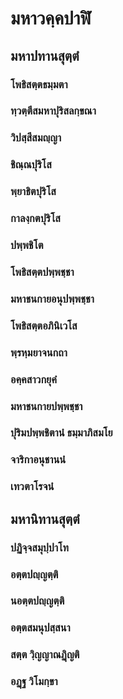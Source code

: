 # มหาวคฺคปาฬิ {#dm}

## มหาปทานสุตฺตํ

### โพธิสตฺตธมฺมตา

### ทฺวตฺตึสมหาปุริสลกฺขณา

### วิปสฺสีสมญฺญา

### ชิณฺณปุริโส

### พฺยาธิตปุริโส

### กาลงฺกตปุริโส

### ปพฺพชิโต

### โพธิสตฺตปพฺพชฺชา

### มหาชนกายอนุปพฺพชฺชา

### โพธิสตฺตอภินิเวโส

### พฺรหฺมยาจนกถา

### อคฺคสาวกยุคํ

### มหาชนกายปพฺพชฺชา

### ปุริมปพฺพชิตานํ ธมฺมาภิสมโย

### จาริกาอนุชานนํ

### เทวตาโรจนํ


## มหานิทานสุตฺตํ

### ปฏิจฺจสมุปฺปาโท

### อตฺตปญฺญตฺติ

### นอตฺตปญฺญตฺติ

### อตฺตสมนุปสฺสนา

### สตฺต วิฺญญาณฏฺิญติ

### อฏฺฐ วิโมกฺขา
